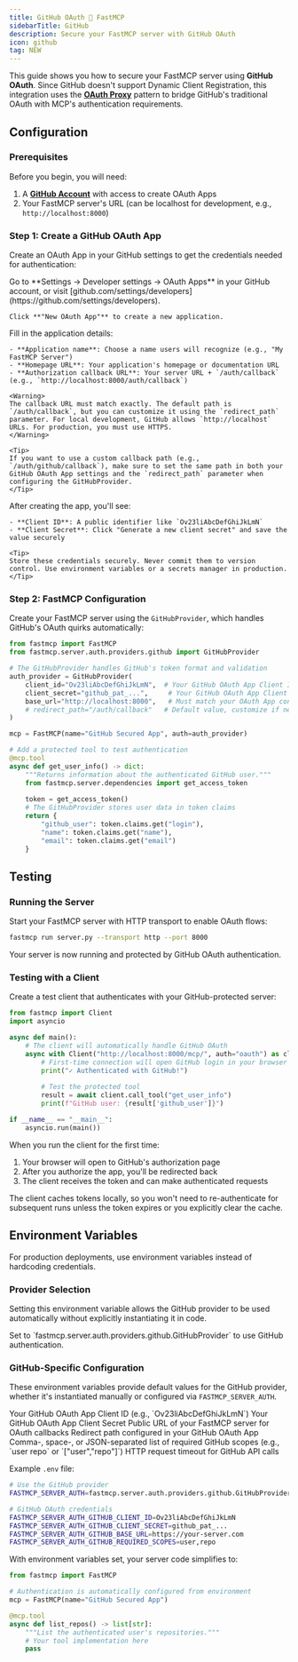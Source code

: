 ```yaml
---
title: GitHub OAuth 🤝 FastMCP
sidebarTitle: GitHub
description: Secure your FastMCP server with GitHub OAuth
icon: github
tag: NEW
---
```



<VersionBadge version="2.12.0" />

This guide shows you how to secure your FastMCP server using **GitHub OAuth**. Since GitHub doesn't support Dynamic Client Registration, this integration uses the [**OAuth Proxy**](/servers/auth/oauth-proxy) pattern to bridge GitHub's traditional OAuth with MCP's authentication requirements.

## Configuration

### Prerequisites

Before you begin, you will need:
1. A **[GitHub Account](https://github.com/)** with access to create OAuth Apps
2. Your FastMCP server's URL (can be localhost for development, e.g., `http://localhost:8000`)

### Step 1: Create a GitHub OAuth App

Create an OAuth App in your GitHub settings to get the credentials needed for authentication:

<Steps>
<Step title="Navigate to OAuth Apps">
    Go to **Settings → Developer settings → OAuth Apps** in your GitHub account, or visit [github.com/settings/developers](https://github.com/settings/developers).
    
    Click **"New OAuth App"** to create a new application.
</Step>

<Step title="Configure Your OAuth App">
    Fill in the application details:
    
    - **Application name**: Choose a name users will recognize (e.g., "My FastMCP Server")
    - **Homepage URL**: Your application's homepage or documentation URL
    - **Authorization callback URL**: Your server URL + `/auth/callback` (e.g., `http://localhost:8000/auth/callback`)
    
    <Warning>
    The callback URL must match exactly. The default path is `/auth/callback`, but you can customize it using the `redirect_path` parameter. For local development, GitHub allows `http://localhost` URLs. For production, you must use HTTPS.
    </Warning>
    
    <Tip>
    If you want to use a custom callback path (e.g., `/auth/github/callback`), make sure to set the same path in both your GitHub OAuth App settings and the `redirect_path` parameter when configuring the GitHubProvider.
    </Tip>
</Step>

<Step title="Save Your Credentials">
    After creating the app, you'll see:
    
    - **Client ID**: A public identifier like `Ov23liAbcDefGhiJkLmN`
    - **Client Secret**: Click "Generate a new client secret" and save the value securely
    
    <Tip>
    Store these credentials securely. Never commit them to version control. Use environment variables or a secrets manager in production.
    </Tip>
</Step>
</Steps>

### Step 2: FastMCP Configuration

Create your FastMCP server using the `GitHubProvider`, which handles GitHub's OAuth quirks automatically:

```python server.py
from fastmcp import FastMCP
from fastmcp.server.auth.providers.github import GitHubProvider

# The GitHubProvider handles GitHub's token format and validation
auth_provider = GitHubProvider(
    client_id="Ov23liAbcDefGhiJkLmN",  # Your GitHub OAuth App Client ID
    client_secret="github_pat_...",     # Your GitHub OAuth App Client Secret
    base_url="http://localhost:8000",   # Must match your OAuth App configuration
    # redirect_path="/auth/callback"   # Default value, customize if needed
)

mcp = FastMCP(name="GitHub Secured App", auth=auth_provider)

# Add a protected tool to test authentication
@mcp.tool
async def get_user_info() -> dict:
    """Returns information about the authenticated GitHub user."""
    from fastmcp.server.dependencies import get_access_token
    
    token = get_access_token()
    # The GitHubProvider stores user data in token claims
    return {
        "github_user": token.claims.get("login"),
        "name": token.claims.get("name"),
        "email": token.claims.get("email")
    }
```

## Testing

### Running the Server

Start your FastMCP server with HTTP transport to enable OAuth flows:

```bash
fastmcp run server.py --transport http --port 8000
```

Your server is now running and protected by GitHub OAuth authentication.

### Testing with a Client

Create a test client that authenticates with your GitHub-protected server:

```python test_client.py
from fastmcp import Client
import asyncio

async def main():
    # The client will automatically handle GitHub OAuth
    async with Client("http://localhost:8000/mcp/", auth="oauth") as client:
        # First-time connection will open GitHub login in your browser
        print("✓ Authenticated with GitHub!")
        
        # Test the protected tool
        result = await client.call_tool("get_user_info")
        print(f"GitHub user: {result['github_user']}")

if __name__ == "__main__":
    asyncio.run(main())
```

When you run the client for the first time:
1. Your browser will open to GitHub's authorization page
2. After you authorize the app, you'll be redirected back
3. The client receives the token and can make authenticated requests

<Info>
The client caches tokens locally, so you won't need to re-authenticate for subsequent runs unless the token expires or you explicitly clear the cache.
</Info>

## Environment Variables

<VersionBadge version="2.12.1" />

For production deployments, use environment variables instead of hardcoding credentials.

### Provider Selection

Setting this environment variable allows the GitHub provider to be used automatically without explicitly instantiating it in code.

<Card>
<ParamField path="FASTMCP_SERVER_AUTH" default="Not set">
Set to `fastmcp.server.auth.providers.github.GitHubProvider` to use GitHub authentication.
</ParamField>
</Card>

### GitHub-Specific Configuration

These environment variables provide default values for the GitHub provider, whether it's instantiated manually or configured via `FASTMCP_SERVER_AUTH`.

<Card>
<ParamField path="FASTMCP_SERVER_AUTH_GITHUB_CLIENT_ID" required>
Your GitHub OAuth App Client ID (e.g., `Ov23liAbcDefGhiJkLmN`)
</ParamField>

<ParamField path="FASTMCP_SERVER_AUTH_GITHUB_CLIENT_SECRET" required>
Your GitHub OAuth App Client Secret
</ParamField>

<ParamField path="FASTMCP_SERVER_AUTH_GITHUB_BASE_URL" default="http://localhost:8000">
Public URL of your FastMCP server for OAuth callbacks
</ParamField>

<ParamField path="FASTMCP_SERVER_AUTH_GITHUB_REDIRECT_PATH" default="/auth/callback">
Redirect path configured in your GitHub OAuth App
</ParamField>

<ParamField path="FASTMCP_SERVER_AUTH_GITHUB_REQUIRED_SCOPES" default='["user"]'>
Comma-, space-, or JSON-separated list of required GitHub scopes (e.g., `user repo` or `["user","repo"]`)
</ParamField>

<ParamField path="FASTMCP_SERVER_AUTH_GITHUB_TIMEOUT_SECONDS" default="10">
HTTP request timeout for GitHub API calls
</ParamField>
</Card>

Example `.env` file:
```bash
# Use the GitHub provider
FASTMCP_SERVER_AUTH=fastmcp.server.auth.providers.github.GitHubProvider

# GitHub OAuth credentials
FASTMCP_SERVER_AUTH_GITHUB_CLIENT_ID=Ov23liAbcDefGhiJkLmN
FASTMCP_SERVER_AUTH_GITHUB_CLIENT_SECRET=github_pat_...
FASTMCP_SERVER_AUTH_GITHUB_BASE_URL=https://your-server.com
FASTMCP_SERVER_AUTH_GITHUB_REQUIRED_SCOPES=user,repo
```

With environment variables set, your server code simplifies to:

```python server.py
from fastmcp import FastMCP

# Authentication is automatically configured from environment
mcp = FastMCP(name="GitHub Secured App")

@mcp.tool
async def list_repos() -> list[str]:
    """List the authenticated user's repositories."""
    # Your tool implementation here
    pass
```
